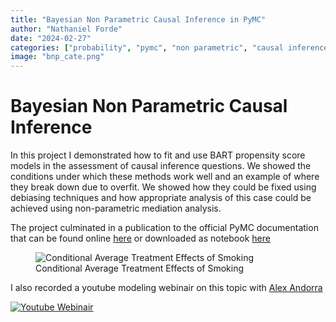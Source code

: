 ```yaml
---
title: "Bayesian Non Parametric Causal Inference in PyMC"
author: "Nathaniel Forde"
date: "2024-02-27"
categories: ["probability", "pymc", "non parametric", "causal inference" ]
image: "bnp_cate.png"
---
```


# Bayesian Non Parametric Causal Inference

In this project I demonstrated how to fit and use BART propensity score models in the assessment of causal inference questions. We showed the conditions under which these methods work well and an example of where they break down due to overfit. We showed how they could be fixed using debiasing techniques and how appropriate analysis of this case could be achieved using non-parametric mediation analysis.

The project culminated in a publication to the official PyMC documentation that can be found online [here](https://www.pymc.io/projects/examples/en/latest/causal_inference/bayesian_nonparametric_causal.html) or downloaded as notebook [here](bayesian_nonparametric_causal.html)


![Conditional Average Treatment Effects of Smoking](bnp_cate.png)

I also recorded a youtube modeling webinair on this topic with [Alex Andorra](https://www.youtube.com/@learningbayesianstatistics8147)

[![Youtube Webinair](snapshot.png)](https://www.youtube.com/watch?v=y9BeOr0AETw&list=PL7RjIaSLWh5lDvhGf6qs_im0fRzOeFN5_ "Learning Bayesian Statistics")